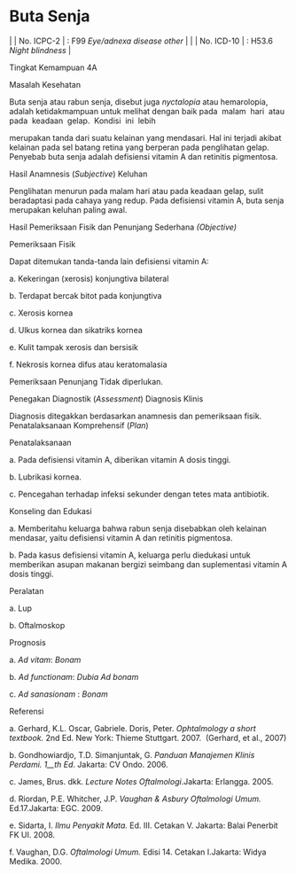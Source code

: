# Buta Senja

| | No. ICPC-2 | : F99 _Eye/adnexa disease other_ |
| | No. ICD-10 | : H53.6 _Night blindness_ |

Tingkat Kemampuan 4A

Masalah Kesehatan

Buta senja atau rabun senja, disebut juga _nyctalopia_ atau hemarolopia, adalah ketidakmampuan untuk melihat dengan baik pada  malam  hari  atau  pada  keadaan  gelap.  Kondisi  ini  lebih

 

merupakan tanda dari suatu kelainan yang mendasari. Hal ini terjadi akibat kelainan pada sel batang retina yang berperan pada penglihatan gelap. Penyebab buta senja adalah defisiensi vitamin A dan retinitis pigmentosa.

Hasil Anamnesis (_Subjective_) Keluhan

Penglihatan menurun pada malam hari atau pada keadaan gelap, sulit beradaptasi pada cahaya yang redup. Pada defisiensi vitamin A, buta senja merupakan keluhan paling awal.

Hasil Pemeriksaan Fisik dan Penunjang Sederhana _(Objective)_

Pemeriksaan Fisik

Dapat ditemukan tanda-tanda lain defisiensi vitamin A:

a. Kekeringan (xerosis) konjungtiva bilateral

b. Terdapat bercak bitot pada konjungtiva

c. Xerosis kornea

d. Ulkus kornea dan sikatriks kornea

e. Kulit tampak xerosis dan bersisik

f. Nekrosis kornea difus atau keratomalasia

Pemeriksaan Penunjang Tidak diperlukan.

Penegakan Diagnostik (_Assessment_) Diagnosis Klinis

Diagnosis ditegakkan berdasarkan anamnesis dan pemeriksaan fisik. Penatalaksanaan Komprehensif (_Plan_)

Penatalaksanaan

a. Pada defisiensi vitamin A, diberikan vitamin A dosis tinggi.

b. Lubrikasi kornea.

c. Pencegahan terhadap infeksi sekunder dengan tetes mata antibiotik.

Konseling dan Edukasi

a. Memberitahu keluarga bahwa rabun senja disebabkan oleh kelainan mendasar, yaitu defisiensi vitamin A dan retinitis pigmentosa.

 

b. Pada kasus defisiensi vitamin A, keluarga perlu diedukasi untuk memberikan asupan makanan bergizi seimbang dan suplementasi vitamin A dosis tinggi.

Peralatan

a. Lup

b. Oftalmoskop

Prognosis

a. _Ad vitam_: _Bonam_

b. _Ad functionam_: _Dubia Ad bonam_

c. _Ad sanasionam_ : _Bonam_

Referensi

a. Gerhard, K.L. Oscar, Gabriele. Doris, Peter. _Ophtalmology a short textbook._ 2nd Ed. New York: Thieme Stuttgart. 2007.  (Gerhard, et al., 2007)

b. Gondhowiardjo, T.D. Simanjuntak, G. _Panduan Manajemen Klinis Perdami. 1__th_ _Ed_. Jakarta: CV Ondo. 2006.

c. James, Brus. dkk. _Lecture Notes Oftalmologi_.Jakarta: Erlangga. 2005.

d. Riordan, P.E. Whitcher, J.P. _Vaughan & Asbury Oftalmologi Umum._ Ed.17.Jakarta: EGC. 2009.

e. Sidarta, I. _Ilmu Penyakit Mata._ Ed. III. Cetakan V. Jakarta: Balai Penerbit FK UI. 2008.

f. Vaughan, D.G. _Oftalmologi Umum._ Edisi 14. Cetakan I.Jakarta: Widya Medika. 2000.
